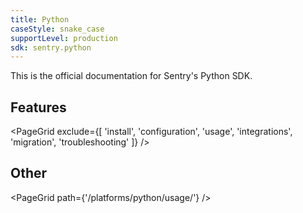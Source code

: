 ```yaml
---
title: Python
caseStyle: snake_case
supportLevel: production
sdk: sentry.python
---
```


This is the official documentation for Sentry's Python SDK.

## Features

<PageGrid exclude={[
  'install',
  'configuration',
  'usage',
  'integrations',
  'migration',
  'troubleshooting'
]} />

## Other

<PageGrid path={'/platforms/python/usage/'} />
